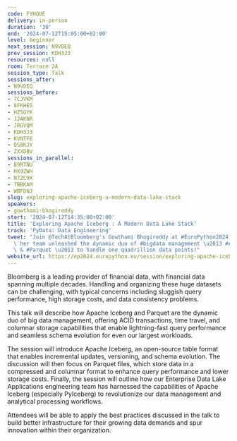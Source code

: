 ```yaml
---
code: FYHQUE
delivery: in-person
duration: '30'
end: '2024-07-12T15:05:00+02:00'
level: beginner
next_session: N9VDEQ
prev_session: KDH3J3
resources: null
room: Terrace 2A
session_type: Talk
sessions_after:
- N9VDEQ
sessions_before:
- 7CJVKM
- 8FKHES
- HZSGYK
- JJAKNR
- JRGVQM
- KDH3J3
- KVNTFE
- QS8KJY
- ZXXDBV
sessions_in_parallel:
- 89RTNU
- HX9ZWH
- N7ZC9X
- TBBKAM
- WBFDNJ
slug: exploring-apache-iceberg-a-modern-data-lake-stack
speakers:
- gowthami-bhogireddy
start: '2024-07-12T14:35:00+02:00'
title: 'Exploring Apache Iceberg : A Modern Data Lake Stack'
track: 'PyData: Data Engineering'
tweet: "Join @TechAtBloomberg's Gowthami Bhogireddy at #EuroPython2024 to learn how\
  \ her team unleashed the dynamic duo of #bigdata management \u2013 #ApacheIceberg\
  \ & #Parquet \u2013 to handle one quadrillion data points!"
website_url: https://ep2024.europython.eu/session/exploring-apache-iceberg-a-modern-data-lake-stack
---
```


Bloomberg is a leading provider of financial data, with financial data spanning multiple decades. Handling and organizing these huge datasets can be challenging, with typical concerns including sluggish query performance, high storage costs, and data consistency problems.

This talk will describe how Apache Iceberg and Parquet are the dynamic duo of big data management, offering ACID transactions, time travel, and columnar storage capabilities that enable lightning-fast query performance and seamless schema evolution for even our largest workloads.

The session will introduce Apache Iceberg, an open-source table format that enables incremental updates, versioning, and schema evolution. The discussion will then focus on Parquet files, which store data in a compressed and columnar format to enhance query performance and lower storage costs. Finally, the session will outline how our Enterprise Data Lake Applications engineering team has harnessed the capabilities of Apache Iceberg (especially PyIceberg) to revolutionize our data management and analytical processing workflows.

Attendees will be able to apply the best practices discussed in the talk to build better infrastructure for their growing data demands and spur innovation within their organization.
